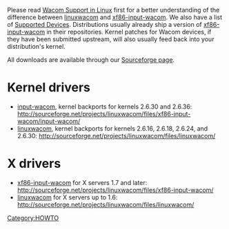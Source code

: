 [[Category:HOWTO]]

Please read [http://who-t.blogspot.com/2010/09/wacom-support-in-linux.html Wacom Support in Linux] first for a better understanding of the difference between [[linuxwacom]] and [[xf86-input-wacom]]. We also have a list of [[Supported Devices]]. Distributions usually already ship a version of [[xf86-input-wacom]] in their repositories. Kernel patches for Wacom devices, if they have been submitted upstream, will also usually feed back into your distribution's kernel.

All downloads are available through our [http://sourceforge.net/projects/linuxwacom/files/ Sourceforge page].

{{Tip|text=On modern desktop distributions, you do '''not''' need the kernel or X drivers in the linuxwacom tarball.}}

= Kernel drivers =
* [[input-wacom]], kernel backports for kernels 2.6.30 and 2.6.36:  http://sourceforge.net/projects/linuxwacom/files/xf86-input-wacom/input-wacom/
* [[linuxwacom]], kernel backports for kernels 2.6.16, 2.6.18, 2.6.24, and 2.6.30: http://sourceforge.net/projects/linuxwacom/files/linuxwacom/

= X drivers =
* [[xf86-input-wacom]] for X servers 1.7 and later: http://sourceforge.net/projects/linuxwacom/files/xf86-input-wacom/
* [[linuxwacom]] for X servers up to 1.6: http://sourceforge.net/projects/linuxwacom/files/linuxwacom/